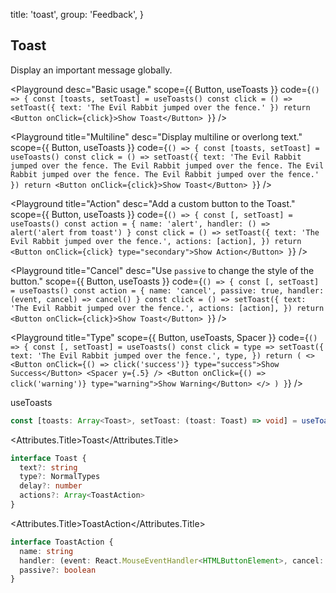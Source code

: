 
  title: 'toast',
  group: 'Feedback',
}

## Toast

Display an important message globally.

<Playground
  desc="Basic usage."
  scope={{ Button, useToasts }}
  code={`
() => {
  const [toasts, setToast] = useToasts()
  const click = () => setToast({ text: 'The Evil Rabbit jumped over the fence.' })
  return <Button onClick={click}>Show Toast</Button>
}
`} />

<Playground
  title="Multiline"
  desc="Display multiline or overlong text."
  scope={{ Button, useToasts }}
  code={`
() => {
  const [toasts, setToast] = useToasts()
  const click = () => setToast({ text: 'The Evil Rabbit jumped over the fence. The Evil Rabbit jumped over the fence. The Evil Rabbit jumped over the fence. The Evil Rabbit jumped over the fence.' })
  return <Button onClick={click}>Show Toast</Button>
}
`} />

<Playground
  title="Action"
  desc="Add a custom button to the Toast."
  scope={{ Button, useToasts }}
  code={`
() => {
  const [, setToast] = useToasts()
  const action = {
    name: 'alert',
    handler: () => alert('alert from toast')
  }
  const click = () => setToast({
    text: 'The Evil Rabbit jumped over the fence.',
    actions: [action],
  })
  return <Button onClick={click} type="secondary">Show Action</Button>
}
`} />

<Playground
  title="Cancel"
  desc="Use `passive` to change the style of the button."
  scope={{ Button, useToasts }}
  code={`
() => {
  const [, setToast] = useToasts()
  const action = {
    name: 'cancel',
    passive: true,
    handler: (event, cancel) => cancel()
  }
  const click = () => setToast({
    text: 'The Evil Rabbit jumped over the fence.',
    actions: [action],
  })
  return <Button onClick={click}>Show Toast</Button>
}
`} />

<Playground
  title="Type"
  scope={{ Button, useToasts, Spacer }}
  code={`
() => {
  const [, setToast] = useToasts()
  const click = type => setToast({
    text: 'The Evil Rabbit jumped over the fence.',
    type,
  })
  return (
    <>
    <Button onClick={() => click('success')} type="success">Show Success</Button>
    <Spacer y={.5} />
    <Button onClick={() => click('warning')} type="warning">Show Warning</Button>
    </>
  )
}
`} />

<Attributes edit="/pages/docs/components/toast.mdx">
<Attributes.Title>useToasts</Attributes.Title>

```ts
const [toasts: Array<Toast>, setToast: (toast: Toast) => void] = useToasts()
```

<Attributes.Title>Toast</Attributes.Title>

```ts
interface Toast {
  text?: string
  type?: NormalTypes
  delay?: number
  actions?: Array<ToastAction>
}
```

<Attributes.Title>ToastAction</Attributes.Title>

```ts
interface ToastAction {
  name: string
  handler: (event: React.MouseEventHandler<HTMLButtonElement>, cancel: Function) => void
  passive?: boolean
}
```

</Attributes>

